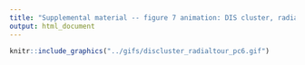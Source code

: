 ```yaml
---
title: "Supplemental material -- figure 7 animation: DIS cluster, radial tour of PC6"
output: html_document
---
```


```r
knitr::include_graphics("../gifs/discluster_radialtour_pc6.gif")
```
